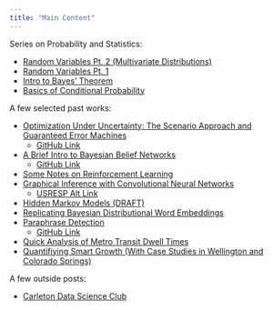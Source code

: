 ```yaml
---
title: "Main Content"
---
```

Series on Probability and Statistics:

+ <h><a href="rv2.pdf">Random Variables Pt. 2 (Multivariate Distributions)</a></h>
+ <h><a href="rv_p1.pdf">Random Variables Pt. 1</a></h>
+ <h><a href="bayes_theorem.pdf">Intro to Bayes' Theorem</a></h>
+ <h><a href="conditional_probability.pdf">Basics of Conditional Probability</a></h>

A few selected past works:

+ <h><a href="comps.pdf">Optimization Under Uncertainty: The Scenario Approach and Guaranteed Error Machines</a></h>
    + [GitHub Link](https://github.com/epickens/Comps)
+ <h><a href="belief_nets.pdf">A Brief Intro to Bayesian Belief Networks</a></h>
    + [GitHub Link](https://github.com/epickens/Bayesian-Networks)
+ [Some Notes on Reinforcement Learning](https://github.com/epickens/Reinforcement-Learning)
+ <h><a href="USRESP__Spring_2019___CNN_(3).pdf">Graphical Inference with Convolutional Neural Networks</a></h>
    + [USRESP Alt Link](https://www.causeweb.org/usproc/usresp/2019/spring/winners)
+ <h><a href="hmm_draft.pdf">Hidden Markov Models (DRAFT)</a></h>
+ <h><a href="BayesianProject(1).pdf">Replicating Bayesian Distributional Word Embeddings</a></h>
+ <h><a href="Paraphrase_Detection_Final_Writeup.pdf">Paraphrase Detection</a></h>
    + [GitHub Link](https://github.com/chi-raag/paraphraseDetection)
+ [Quick Analysis of Metro Transit Dwell Times](Slides.html)
+ <h><a href="cities.pdf">Quantifiying Smart Growth (With Case Studies in Wellington and Colorado Springs)</a></h>

A few outside posts:

+ [Carleton Data Science Club](https://carletonalgoclub.github.io/ "Carleton Algo Club")

